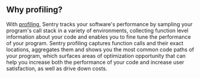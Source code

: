 ## Why profiling?

With [profiling](/product/profiling/), Sentry tracks your software's performance by sampling your program's call stack in a variety of environments, collecting function level information about your code and enables you to fine tune the performance of your program. Sentry profiling captures function calls and their exact locations, aggregates them and shows you the most common code paths of your program, which surfaces areas of optimization opportunity that can help you increase both the performance of your code and increase user satisfaction, as well as drive down costs.
